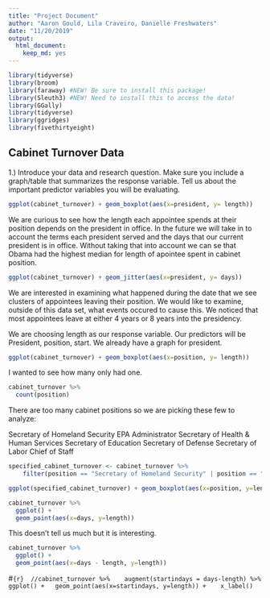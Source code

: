 ```yaml
---
title: "Project Document"
author: "Aaron Gould, Lila Craveiro, Danielle Freshwaters"
date: "11/20/2019"
output:
  html_document:
    keep_md: yes
---
```


```r
library(tidyverse)
library(broom)
library(faraway) #NEW! Be sure to install this package!
library(Sleuth3) #NEW! Need to install this to access the data!
library(GGally)
library(tidyverse)
library(ggridges)
library(fivethirtyeight)
```


## Cabinet Turnover Data

1.) Introduce your data and research question. Make sure you include a graph/table that summarizes the response variable. Tell us about the important predictor variables you will be evaluating.

```r
ggplot(cabinet_turnover) + geom_boxplot(aes(x=president, y= length))
```
We are curious to see how the length each appointee spends at their position
depends on the president in office. In the future we will take in to account the
terms each president served and the days that our current president  is in
office. Without taking that into account we can se that Obama had the highest
median for length of apointee spent in cabinet position.


```r
ggplot(cabinet_turnover) + geom_jitter(aes(x=president, y= days))
```
We are interested in examining what happened during the date that we see
clusters of appointees leaving their position. We would like to examine, outside
of this data set, what events occured to cause this. We noticed that most
appointees leave at either 4 years or 8 years into the presidency.

We are choosing length as our response variable. Our predictors will be President, position, start.
We already have a graph for president.

```r
ggplot(cabinet_turnover) + geom_boxplot(aes(x=position, y= length))

```

I wanted to see how many only had one.

```r
cabinet_turnover %>% 
  count(position)
```

There are too many cabinet positions so we are picking these few to analyze:

Secretary of Homeland Security
EPA Administrator
Secretary of Health & Human Services
Secretary of Education
Secretary of Defense
Secretary of Labor
Chief of Staff

```r
specified_cabinet_turnover <- cabinet_turnover %>% 
    filter(position == "Secretary of Homeland Security" | position == "EPA Administrator" | position == "Secretary of Health & Human Services" | position == "Secretary of Education" | position == "Secretary of Defense" | position == "Secretary of Labor" | position == "Chief of Staff")
```

```r
ggplot(specified_cabinet_turnover) + geom_boxplot(aes(x=position, y=length))
```

```r
cabinet_turnover %>% 
  ggplot() +
  geom_point(aes(x=days, y=length))
```

This doesn't tell us much but it is interesting.

```r
cabinet_turnover %>% 
  ggplot() +
  geom_point(aes(x=days - length, y=length))
```

#```{r}
 //cabinet_turnover %>% 
  augment(startindays = days-length) %>% 
  ggplot() +
  geom_point(aes(x=startindays, y=length)) + 
  x_label()
```


